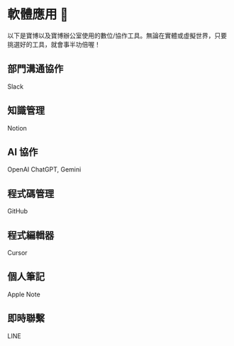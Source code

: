 # 軟體應用 🧰

以下是寶博以及寶博辦公室使用的數位/協作工具。無論在實體或虛擬世界，只要挑選好的工具，就會事半功倍喔！

## 部門溝通協作

Slack

## 知識管理

Notion

## AI 協作

OpenAI ChatGPT, Gemini

## 程式碼管理

GitHub

## 程式編輯器

Cursor

## 個人筆記

Apple Note

## 即時聯繫

LINE
